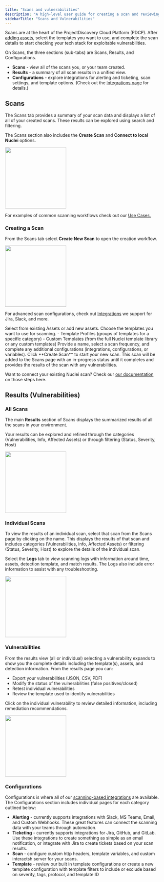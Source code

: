 ```yaml
---
title: "Scans and vulnerabilities"
description: "A high-level user guide for creating a scan and reviewing vulnerabilities"
sidebarTitle: "Scans and Vulnerabilities"
---
```


Scans are at the heart of the ProjectDiscovery Cloud Platform (PDCP). 
After [adding assets](/cloud/assets/adding-assets), select the templates you want to use, and complete the scan details to start checking your tech stack for exploitable vulnerabilities.

On Scans, the three sections (sub-tabs) are Scans, Results, and Configurations.

  - **Scans** -  view all of the scans you, or your team created.
  - **Results** - a summary of all scan results in a unified view.
  - **Configurations** - explore integrations for alerting and ticketing, scan settings, and template options. (Check out the [Integrations page](/cloud/scanning/integrations) for details.) 

## Scans
The Scans tab provides a summary of your scan data and displays a list of all of your created scans. These results can be explored using search and filtering.

The Scans section also includes the **Create Scan** and **Connect to local Nuclei** options.

<img height="200" src="/images/platform/scanpage.png" />

<Info> For examples of common scanning workflows check out our [Use Cases.](/cloud/usecases) </Info>

### Creating a Scan
From the Scans tab select **Create New Scan** to open the creation workflow.

<img height="200" src="/images/platform/createscan.png" />

For advanced scan configurations, check out [Integrations](/cloud/scanning/integrations) we support for Jira, Slack, and more. 

<Steps>
  <Step title="Select Assets">
    Select from existing Assets or add new assets.
  </Step>
  <Step title="Choose your templates">
    Choose the templates you want to use for scanning.
    - Template Profiles (groups of templates for a specific category)
    - Custom Templates (from the full Nuclei template library or any custom templates)
  </Step>
  <Step title="Finalize configuration">
    Provide a name, select a scan frequency, and complete any additional configurations (integrations, configurations, or variables).
  </Step>
  <Step title="Create your scan">
    Click **Create Scan** to start your new scan. This scan will be added to the Scans page with an in-progress status until it completes and provides the results of the scan with any vulnerabilities. 

  </Step>
</Steps>

<Info> Want to connect your existing Nuclei scan? Check our [our documentation](/cloud/scanning/nuclei-scan) on those steps here. </Info>

## Results (Vulnerabilities) 

### All Scans
The main **Results** section of Scans displays the summarized results of all the scans in your environment. 

Your results can be explored and refined through the categories (Vulnerabilities, Info, Affected Assets) or through filtering (Status, Severity, Host)

<img height="200" src="/images/platform/filterscans.png" />

### Individual Scans
To view the results of an individual scan, select that scan from the Scans page by clicking on the name. This displays the results of that scan and includes categories (Vulnerabilities, Info, Affected Assets) or filtering (Status, Severity, Host) to explore the details of the individual scan. 

Select the **Logs** tab to view scanning logs with information around time, assets, detection template, and match results. The Logs also include error information to assist with any troubleshooting. 

<img height="200" src="/images/platform/ind-scan.png" />

### Vulnerabilities
From the results view (all or individual) selecting a vulnerability expands to show you the complete details including the template(s), assets, and detection information. From the results page you can:

 - Export your vulnerabilities (JSON, CSV, PDF)
 - Modify the status of the vulnerabilities (false positives/closed)
 - Retest individual vulnerabilities
 - Review the template used to identify vulnerabilities

Click on the individual vulnerability to review detailed information, including remediation recommendations.

<img height="200" src="/images/platform/vulndetails.png" />

### Configurations

Configurations is where all of our [scanning-based integrations](/cloud/scanning/integrations) are available. The Configurations section includes individual pages for each category outlined below:

 - **Alerting** - currently supports integrations with Slack, MS Teams, Email, and Custom Webhooks. These great features can connect the scanning data with your teams through automation. 
 - **Ticketing** - currently supports integrations for Jira, GitHub, and GitLab. Use these integrations to create something as simple as an email notification, or integrate with Jira to create tickets based on your scan results. 
 - **Scan** -  configure custom http headers, template variables, and custom interactsh server for your scans.
 - **Template** - review our built in template configurations or create a new template configuration with template filters to include or exclude based on severity, tags, protocol, and template ID
